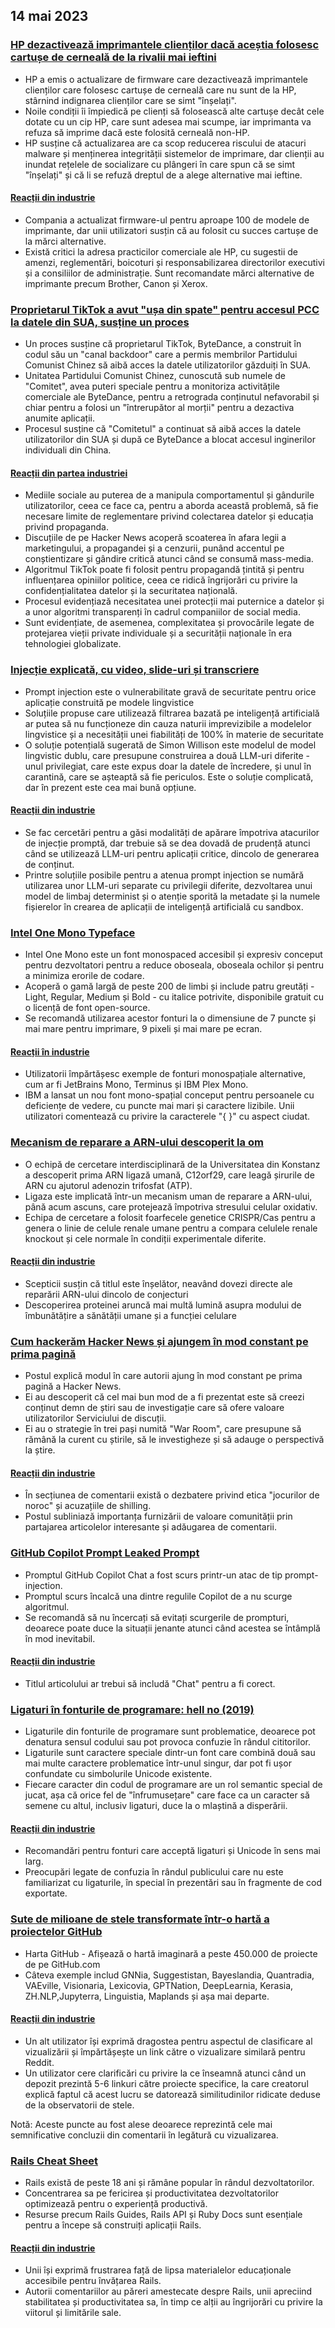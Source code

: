 

<CallToAction />

<Steps>

## 14 mai 2023

### [HP dezactivează imprimantele clienților dacă aceștia folosesc cartușe de cerneală de la rivalii mai ieftini](https://www.telegraph.co.uk/money/consumer-affairs/hp-printers-computers-ink-cartridges-rivals/)

- HP a emis o actualizare de firmware care dezactivează imprimantele clienților care folosesc cartușe de cerneală care nu sunt de la HP, stârnind indignarea clienților care se simt "înșelați".
- Noile condiții îi împiedică pe clienți să folosească alte cartușe decât cele dotate cu un cip HP, care sunt adesea mai scumpe, iar imprimanta va refuza să imprime dacă este folosită cerneală non-HP.
- HP susține că actualizarea are ca scop reducerea riscului de atacuri malware și menținerea integrității sistemelor de imprimare, dar clienții au inundat rețelele de socializare cu plângeri în care spun că se simt "înșelați" și că li se refuză dreptul de a alege alternative mai ieftine.

#### [Reacții din industrie](http://news.ycombinator.com/item?id=35930518)

- Compania a actualizat firmware-ul pentru aproape 100 de modele de imprimante, dar unii utilizatori susțin că au folosit cu succes cartușe de la mărci alternative.
- Există critici la adresa practicilor comerciale ale HP, cu sugestii de amenzi, reglementări, boicoturi și responsabilizarea directorilor executivi și a consiliilor de administrație. Sunt recomandate mărci alternative de imprimante precum Brother, Canon și Xerox.

### [Proprietarul TikTok a avut "ușa din spate" pentru accesul PCC la datele din SUA, susține un proces](https://www.businessinsider.com/new-lawsuit-alleges-tiktok-owner-let-ccp-access-user-data-2023-5)

- Un proces susține că proprietarul TikTok, ByteDance, a construit în codul său un "canal backdoor" care a permis membrilor Partidului Comunist Chinez să aibă acces la datele utilizatorilor găzduiți în SUA.
- Unitatea Partidului Comunist Chinez, cunoscută sub numele de "Comitet", avea puteri speciale pentru a monitoriza activitățile comerciale ale ByteDance, pentru a retrograda conținutul nefavorabil și chiar pentru a folosi un "întrerupător al morții" pentru a dezactiva anumite aplicații.
- Procesul susține că "Comitetul" a continuat să aibă acces la datele utilizatorilor din SUA și după ce ByteDance a blocat accesul inginerilor individuali din China.

#### [Reacții din partea industriei](http://news.ycombinator.com/item?id=35929348)

- Mediile sociale au puterea de a manipula comportamentul și gândurile utilizatorilor, ceea ce face ca, pentru a aborda această problemă, să fie necesare limite de reglementare privind colectarea datelor și educația privind propaganda.
- Discuțiile de pe Hacker News acoperă scoaterea în afara legii a marketingului, a propagandei și a cenzurii, punând accentul pe conștientizare și gândire critică atunci când se consumă mass-media.
- Algoritmul TikTok poate fi folosit pentru propagandă țintită și pentru influențarea opiniilor politice, ceea ce ridică îngrijorări cu privire la confidențialitatea datelor și la securitatea națională.
- Procesul evidențiază necesitatea unei protecții mai puternice a datelor și a unor algoritmi transparenți în cadrul companiilor de social media.
- Sunt evidențiate, de asemenea, complexitatea și provocările legate de protejarea vieții private individuale și a securității naționale în era tehnologiei globalizate.

### [Injecție explicată, cu video, slide-uri și transcriere](https://simonwillison.net/2023/May/2/prompt-injection-explained/)

- Prompt injection este o vulnerabilitate gravă de securitate pentru orice aplicație construită pe modele lingvistice
- Soluțiile propuse care utilizează filtrarea bazată pe inteligență artificială ar putea să nu funcționeze din cauza naturii imprevizibile a modelelor lingvistice și a necesității unei fiabilități de 100% în materie de securitate
- O soluție potențială sugerată de Simon Willison este modelul de model lingvistic dublu, care presupune construirea a două LLM-uri diferite - unul privilegiat, care este expus doar la datele de încredere, și unul în carantină, care se așteaptă să fie periculos. Este o soluție complicată, dar în prezent este cea mai bună opțiune.

#### [Reacții din industrie](http://news.ycombinator.com/item?id=35929122)

- Se fac cercetări pentru a găsi modalități de apărare împotriva atacurilor de injecție promptă, dar trebuie să se dea dovadă de prudență atunci când se utilizează LLM-uri pentru aplicații critice, dincolo de generarea de conținut.
- Printre soluțiile posibile pentru a atenua prompt injection se numără utilizarea unor LLM-uri separate cu privilegii diferite, dezvoltarea unui model de limbaj determinist și o atenție sporită la metadate și la numele fișierelor în crearea de aplicații de inteligență artificială cu sandbox.

### [Intel One Mono Typeface](https://github.com/intel/intel-one-mono)

- Intel One Mono este un font monospaced accesibil și expresiv conceput pentru dezvoltatori pentru a reduce oboseala, oboseala ochilor și pentru a minimiza erorile de codare.
- Acoperă o gamă largă de peste 200 de limbi și include patru greutăți - Light, Regular, Medium și Bold - cu italice potrivite, disponibile gratuit cu o licență de font open-source.
- Se recomandă utilizarea acestor fonturi la o dimensiune de 7 puncte și mai mare pentru imprimare, 9 pixeli și mai mare pe ecran.

#### [Reacții în industrie](http://news.ycombinator.com/item?id=35925124)

- Utilizatorii împărtășesc exemple de fonturi monospațiale alternative, cum ar fi JetBrains Mono, Terminus și IBM Plex Mono.
- IBM a lansat un nou font mono-spațial conceput pentru persoanele cu deficiențe de vedere, cu puncte mai mari și caractere lizibile. Unii utilizatori comentează cu privire la caracterele "{ }" cu aspect ciudat.

### [Mecanism de reparare a ARN-ului descoperit la om](https://phys.org/news/2023-04-hidden-rna-mechanism-humans.html)

- O echipă de cercetare interdisciplinară de la Universitatea din Konstanz a descoperit prima ARN ligază umană, C12orf29, care leagă șirurile de ARN cu ajutorul adenozin trifosfat (ATP).
- Ligaza este implicată într-un mecanism uman de reparare a ARN-ului, până acum ascuns, care protejează împotriva stresului celular oxidativ.
- Echipa de cercetare a folosit foarfecele genetice CRISPR/Cas pentru a genera o linie de celule renale umane pentru a compara celulele renale knockout și cele normale în condiții experimentale diferite.

#### [Reacții din industrie](http://news.ycombinator.com/item?id=35924495)

- Scepticii susțin că titlul este înșelător, neavând dovezi directe ale reparării ARN-ului dincolo de conjecturi
- Descoperirea proteinei aruncă mai multă lumină asupra modului de îmbunătățire a sănătății umane și a funcției celulare

### [Cum hackerăm Hacker News și ajungem în mod constant pe prima pagină](https://www.indiehackers.com/post/how-to-hack-hacker-news-and-consistently-hit-the-front-page-56b4a04e12)

- Postul explică modul în care autorii ajung în mod constant pe prima pagină a Hacker News.
- Ei au descoperit că cel mai bun mod de a fi prezentat este să creezi conținut demn de știri sau de investigație care să ofere valoare utilizatorilor Serviciului de discuții.
- Ei au o strategie în trei pași numită "War Room", care presupune să rămână la curent cu știrile, să le investigheze și să adauge o perspectivă la știre.

#### [Reacții din industrie](http://news.ycombinator.com/item?id=35929794)

- În secțiunea de comentarii există o dezbatere privind etica "jocurilor de noroc" și acuzațiile de shilling.
- Postul subliniază importanța furnizării de valoare comunității prin partajarea articolelor interesante și adăugarea de comentarii.

### [GitHub Copilot Prompt Leaked Prompt](https://simonwillison.net/2023/May/12/github-copilot-chat-leaked-prompt/)

- Promptul GitHub Copilot Chat a fost scurs printr-un atac de tip prompt-injection.
- Promptul scurs încalcă una dintre regulile Copilot de a nu scurge algoritmul.
- Se recomandă să nu încercați să evitați scurgerile de prompturi, deoarece poate duce la situații jenante atunci când acestea se întâmplă în mod inevitabil.

#### [Reacții din industrie](http://news.ycombinator.com/item?id=35924293)

- Titlul articolului ar trebui să includă "Chat" pentru a fi corect.

### [Ligaturi în fonturile de programare: hell no (2019)](https://practicaltypography.com/ligatures-in-programming-fonts-hell-no.html)

- Ligaturile din fonturile de programare sunt problematice, deoarece pot denatura sensul codului sau pot provoca confuzie în rândul cititorilor.
- Ligaturile sunt caractere speciale dintr-un font care combină două sau mai multe caractere problematice într-unul singur, dar pot fi ușor confundate cu simbolurile Unicode existente.
- Fiecare caracter din codul de programare are un rol semantic special de jucat, așa că orice fel de "înfrumusețare" care face ca un caracter să semene cu altul, inclusiv ligaturi, duce la o mlaștină a disperării.

#### [Reacții din industrie](http://news.ycombinator.com/item?id=35925821)

- Recomandări pentru fonturi care acceptă ligaturi și Unicode în sens mai larg.
- Preocupări legate de confuzia în rândul publicului care nu este familiarizat cu ligaturile, în special în prezentări sau în fragmente de cod exportate.

### [Sute de milioane de stele transformate într-o hartă a proiectelor GitHub](https://anvaka.github.io/map-of-github/)

- Harta GitHub - Afișează o hartă imaginară a peste 450.000 de proiecte de pe GitHub.com
- Câteva exemple includ GNNia, Suggestistan, Bayeslandia, Quantradia, VAEville, Visionaria, Lexicovia, GPTNation, DeepLearnia, Kerasia, ZH.NLP,Jupyterra, Linguistia, Maplands și așa mai departe.

#### [Reacții din industrie](http://news.ycombinator.com/item?id=35931402)

- Un alt utilizator își exprimă dragostea pentru aspectul de clasificare al vizualizării și împărtășește un link către o vizualizare similară pentru Reddit.
- Un utilizator cere clarificări cu privire la ce înseamnă atunci când un depozit prezintă 5-6 linkuri către proiecte specifice, la care creatorul explică faptul că acest lucru se datorează similitudinilor ridicate deduse de la observatorii de stele.

Notă: Aceste puncte au fost alese deoarece reprezintă cele mai semnificative concluzii din comentarii în legătură cu vizualizarea.

### [Rails Cheat Sheet](https://fly.io/ruby-dispatch/welcome-to-rails-cheat-sheet/)

- Rails există de peste 18 ani și rămâne popular în rândul dezvoltatorilor.
- Concentrarea sa pe fericirea și productivitatea dezvoltatorilor optimizează pentru o experiență productivă.
- Resurse precum Rails Guides, Rails API și Ruby Docs sunt esențiale pentru a începe să construiți aplicații Rails.

#### [Reacții din industrie](http://news.ycombinator.com/item?id=35927813)

- Unii își exprimă frustrarea față de lipsa materialelor educaționale accesibile pentru învățarea Rails.
- Autorii comentariilor au păreri amestecate despre Rails, unii apreciind stabilitatea și productivitatea sa, în timp ce alții au îngrijorări cu privire la viitorul și limitările sale.

</Steps>
